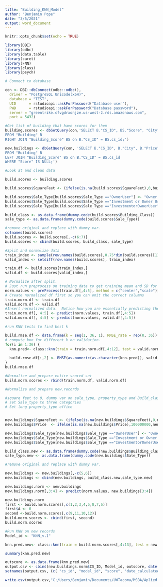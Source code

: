 ```yaml
---
title: "Building_KNN_Model"
author: "Benjamin Pope"
date: "3/5/2021"
output: word_document
---
```


```r
knitr::opts_chunk$set(echo = TRUE)
```


```r
library(DBI)
library(odbc)
library(data.table)
library(caret)
library(FNN)
library(class)
library(psych)
```

```r
# Connect to database

con <- DBI::dbConnect(odbc::odbc(),
  driver = "PostgreSQL Unicode(x64)",
  database = "TEST",
  UID      = rstudioapi::askForPassword("Database user"),
  PWD      = rstudioapi::askForPassword("Database password"),
  server = "greentrike.cfvgdrxonjze.us-west-2.rds.amazonaws.com",
  port = 5432)
```

```r
#Get list of building that have scores for them 
building.scores <- dbGetQuery(con,'SELECT B."CS_ID", BS."Score", "City", "Price", "SquareFeet", "Building_Class", "Sale_Type"
FROM "Building" B
RIGHT JOIN "Building_Score" BS on B."CS_ID" = BS.cs_id;')

new.buildings <- dbGetQuery(con, 'SELECT B."CS_ID", B."City", B."Price", B."SquareFeet", B."Building_Class",  B."Sale_Type"
FROM "Building" B
LEFT JOIN "Building_Score" BS on B."CS_ID" = BS.cs_id
WHERE "Score" IS NULL;')

```


```r
#Look at and clean data

build.scores <- building.scores

build.scores$SquareFeet <- (ifelse(is.na(build.scores$SquareFeet),0,build.scores$SquareFeet))

build.scores$Sale_Type[build.scores$Sale_Type =="OwnerUser"] <- "Owner User"
build.scores$Sale_Type[build.scores$Sale_Type =="Investment or Owner User"] <- "Both"
build.scores$Sale_Type[build.scores$Sale_Type =="InvestmentorOwnerUser"] <- "Both"

build_class <- as.data.frame(dummy.code(build.scores$Building_Class))
sale_type <- as.data.frame(dummy.code(build.scores$Sale_Type))

#remove original and replace with dummy var.
colnames(build.scores)
build.scores <- build.scores[,-c(6:7)]
build.scores <- cbind(build.scores, build_class, sale_type)

```

```r
#Split and normalize data
train_index <- sample(row.names(build.scores),0.75*dim(build.scores)[1])
valid_index <- setdiff(row.names(build.scores), train_index)

train.df <- build.scores[train_index,]
valid.df <- build.scores[valid_index,]

# Normalize after split.
# Just run preprocess on training data to get training mean and SD for normalization
norm.values <- preProcess(train.df[,4:5], method = c("center","scale"))
# Create normalized df first so you can omit the correct columns
train.norm.df <- train.df
valid.norm.df <- valid.df
#Insert normalized data.  Notice how you are essentially predicting the Standardization since we have the mean and SD captured already.  
train.norm.df[, 4:5] <- predict(norm.values, train.df[,4:5])
valid.norm.df[, 4:5] <- predict(norm.values, valid.df[,4:5])
```

```r
#run KNN tests to find best k

build.rmse.df <- data.frame(k = seq(1, 36, 1), RMSE_rate = rep(0, 36))
# compute knn for different k on validation.
for(i in 1:36) {
  knn.pred<- class::knn(train = train.norm.df[,4:12], test = valid.norm.df[,4:12], cl = train.norm.df[,2],k=i)
  
  build.rmse.df[i,2] <- RMSE(as.numeric(as.character(knn.pred)), valid.norm.df[,2])
}
build.rmse.df


```

```r
#Normalize and prepare entire scored set 
build.norm.scores <- rbind(train.norm.df, valid.norm.df)
```

```r
#Normalize and prepare new.records

#square feet to 0, dummy var on sale_type, property_type and Build_class
# set Sale_type to three categories
# Set long property_type office


new.buildings$SquareFeet <- (ifelse(is.na(new.buildings$SquareFeet),0,new.buildings$SquareFeet))
new.buildings$Price  <- ifelse(is.na(new.buildings$Price),100000000,new.buildings$Price)

new.buildings$Sale_Type[new.buildings$Sale_Type =="OwnerUser"] <- "Owner User"
new.buildings$Sale_Type[new.buildings$Sale_Type =="Investment or Owner User"] <- "Both"
new.buildings$Sale_Type[new.buildings$Sale_Type =="InvestmentorOwnerUser"] <- "Both"

build_class.new <- as.data.frame(dummy.code(new.buildings$Building_Class))
sale_type.new <- as.data.frame(dummy.code(new.buildings$Sale_Type))

#remove original and replace with dummy var.

new.buildings <- new.buildings[,-c(5,6)]
new.buildings <- cbind(new.buildings, build_class.new,sale_type.new)

new.buildings.norm <- new.buildings
new.buildings.norm[,3:4] <- predict(norm.values, new.buildings[3:4])

new.buildings.norm
first <- build.norm.scores[,c(1,2,3,4,5,8,7,6)]
first$A <- 0 
second <-build.norm.scores[,c(9,11,10,12)]
build.norm.scores <- cbind(first, second)
build.norm.scores
```

```r
#Run KNN on new records
Model_id <- "KNN_v.1"

knn.pred.new<- class::knn(train = build.norm.scores[,4:13], test = new.buildings.norm[,3:12], cl = build.norm.scores[,2],k=6)

summary(knn.pred.new)
```

```r
outscore <- as.data.frame(knn.pred.new)
output.csv <- cbind(new.buildings.norm$CS_ID, Model_id, outscore, date())
setnames(output.csv, (c( "cs_id", "model_id", "score", "date_calculated")))

write.csv(output.csv,"C:/Users/Benjamin/Documents/UWTacoma/MSBA/Aplied Project with Greentrike/KNN MODELS\\Building_KNN_v.1_output.csv",row.names = FALSE)

```


